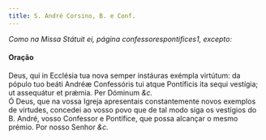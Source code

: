 ```yaml
---
title: S. André Corsino, B. e Conf.
---
```


<em>Como na Missa Státuit ei, página confessorespontifices1, excepto:</em>

<h4 class="text-center">Oração</h4>
<div class="grid grid-cols-2 gap-5">
  <div class="col-6 dropcaps text-justify">
    Deus, qui in Ecclésia tua nova semper instáuras exémpla virtútum: da pópulo
    tuo beáti Andréæ Confessóris tui atque Pontíficis ita sequi vestígia; ut
    assequátur et prǽmia. Per Dóminum <em>&c.</em>
  </div>
  <div class="col-6 dropcaps text-justify">
    Ó Deus, que na vossa Igreja apresentais constantemente novos exemplos de
    virtudes, concedei ao vosso povo que de tal modo siga os vestígios do B.
    André, vosso Confessor e Pontífice, que possa alcançar o mesmo prémio. Por
    nosso Senhor <em>&c.</em>
  </div>
</div>
